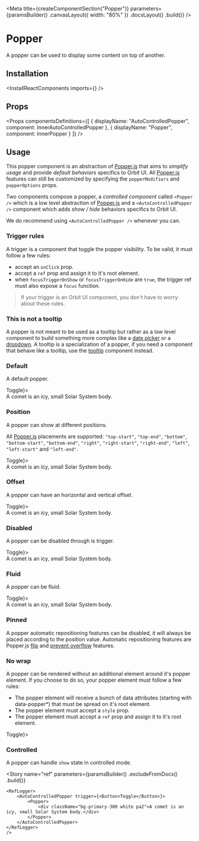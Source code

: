 
<Meta
    title={createComponentSection("Popper")}
    parameters={paramsBuilder()
        .canvasLayout({ width: "80%" })
        .docsLayout(<ReactComponentsLayout sourcePath="/packages/react-components/src/popper/src" />)
        .build()}
/>

# Popper

A popper can be used to display some content on top of another.

## Installation

<InstallReactComponents imports={<Imports />} />

## Props

<Props
    componentsDefinitions={[
        { displayName: "AutoControlledPopper", component: InnerAutoControlledPopper },
        { displayName: "Popper", component: InnerPopper }
    ]}
/>

## Usage

This popper component is an abstraction of [Popper.js](https://popper.js.org/) that aims to *simplify usage* and provide *default behaviors* specifics to Orbit UI. All [Popper.js](https://popper.js.org/) features
can still be customized by specifying the `popperModifiers` and `popperOptions` props.

Two components compose a popper, a *controlled component* called `<Popper />` which is a low level abstraction of [Popper.js](https://popper.js.org/) and a `<AutoControlledPopper />` component which adds *show / hide* behaviors specifics to Orbit UI.

We do recommend using `<AutoControlledPopper />` whenever you can.

### Trigger rules

A trigger is a component that toggle the popper visibility. To be valid, it must follow a few rules:

- accept an `onClick` prop.
- accept a `ref` prop and assign it to it's root element.
- when  `focusTriggerOnShow` or `focusTriggerOnHide` are `true`, the trigger ref must also expose a `focus` function.

> If your trigger is an Orbit UI component, you don't have to worry about these rules.

<CustomTrigger />

### This is not a tooltip

A popper is not meant to be used as a tooltip but rather as a low level component to build something more complex like a [date picker](?path=/docs/components-datepicker-range--default-story) or a [dropdown](?path=/docs/components-dropdown--button). A tooltip is
a specialization of a popper, if you need a component that behave like a tooltip, use the [tooltip](?path=/docs/components-tooltip--default-story) component instead.

### Default

A default popper.

<Preview>
    <Story name="default">
        <AutoControlledPopper trigger={<Button>Toggle</Button>}>
            <Popper>
                <div className="bg-primary-300 white pa2">A comet is an icy, small Solar System body.</div>
            </Popper>
        </AutoControlledPopper>
    </Story>
</Preview>

### Position

A popper can show at different positions.

All [Popper.js](https://popper.js.org/) placements are supported: `"top-start"`, `"top-end"`, `"bottom"`, `"bottom-start"`, `"bottom-end"`, `"right"`, `"right-start"`, `"right-end"`, `"left"`, `"left-start"` and `"left-end"`.

<Preview>
    <Story name="position">
        <AutoControlledPopper trigger={<Button>Toggle</Button>}>
            <Popper position="right">
                <div className="bg-primary-300 white pa2">A comet is an icy, small Solar System body.</div>
            </Popper>
        </AutoControlledPopper>
    </Story>
</Preview>

### Offset

A popper can have an horizontal and vertical offset.

<Preview>
    <Story name="offset">
        <AutoControlledPopper trigger={<Button>Toggle</Button>}>
            <Popper offset={[0, 15]}>
                <div className="bg-primary-300 white pa2">A comet is an icy, small Solar System body.</div>
            </Popper>
        </AutoControlledPopper>
    </Story>
</Preview>

### Disabled

A popper can be disabled through is trigger.

<Preview>
    <Story name="disabled">
        <AutoControlledPopper trigger={<Button disabled>Toggle</Button>}>
            <Popper>
                <div className="bg-primary-300 white pa2">A comet is an icy, small Solar System body.</div>
            </Popper>
        </AutoControlledPopper>
    </Story>
</Preview>

### Fluid

A popper can be fluid.

<Preview>
    <Story name="fluid">
        <AutoControlledPopper trigger={<Button fluid>Toggle</Button>}>
            <Popper fluid>
                <div className="bg-primary-300 white pa2">A comet is an icy, small Solar System body.</div>
            </Popper>
        </AutoControlledPopper>
    </Story>
</Preview>

### Pinned

A popper automatic repositioning features can be disabled, it will always be placed according to the position value. Automatic repositioning features are Popper.js [flip](https://popper.js.org/docs/v2/modifiers/flip/) and [prevent overflow](https://popper.js.org/docs/v2/modifiers/prevent-overflow/) features.

<FilePreview filePath="/popper/stories/PinnedPlayground">
    <PinnedPlayground />
</FilePreview>

### No wrap

A popper can be rendered without an additional element around it's popper element. If you choose to do so, your popper element must follow a few rules:

- The popper element will receive a bunch of data attributes (starting with data-popper*) that must be spread on it's root element.
- The popper element must accept a `style` prop.
- The popper element must accept a `ref` prop and assign it to it's root element.

<NoWrapPopperElement />

<Preview>
    <Story name="no wrap">
        <AutoControlledPopper trigger={<Button>Toggle</Button>}>
            <Popper noWrap>
                <PopperElement />
            </Popper>
        </AutoControlledPopper>
    </Story>
</Preview>

### Controlled

A popper can handle `show` state in controlled mode.

<FilePreview filePath="/popper/stories/ControlledPopper">
    <ControlledPopper />
</FilePreview>

<Story
    name="ref"
    parameters={paramsBuilder()
        .excludeFromDocs()
        .build()}
>
    <RefLogger>
        <AutoControlledPopper trigger={<Button>Toggle</Button>}>
            <Popper>
                <div className="bg-primary-300 white pa2">A comet is an icy, small Solar System body.</div>
            </Popper>
        </AutoControlledPopper>
    </RefLogger>
    />
</Story>

